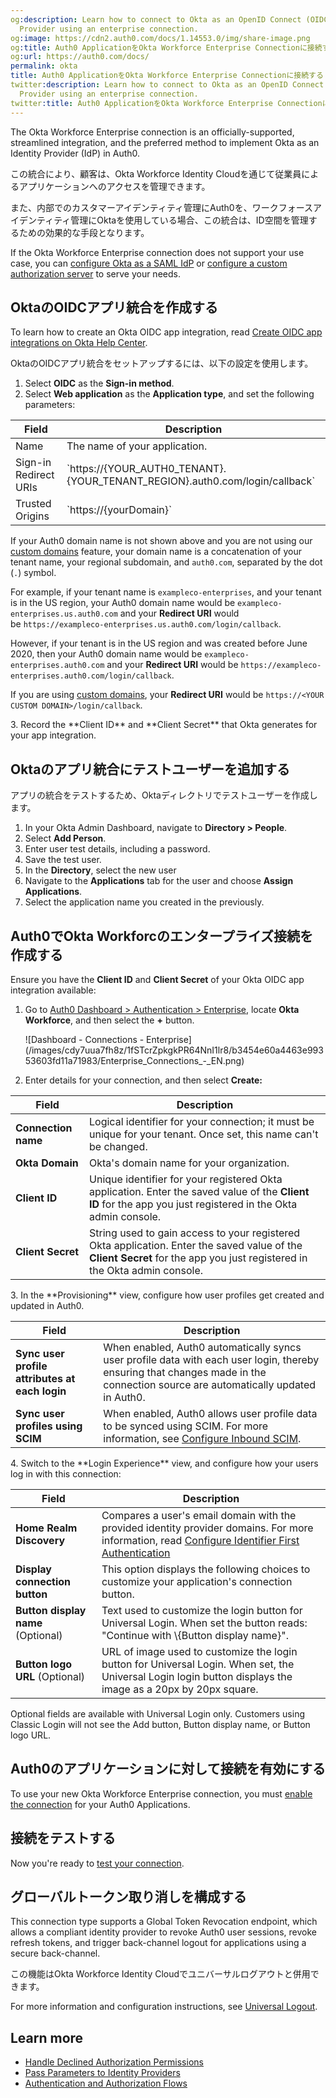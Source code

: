 ```yaml
---
og:description: Learn how to connect to Okta as an OpenID Connect (OIDC) Identity
  Provider using an enterprise connection.
og:image: https://cdn2.auth0.com/docs/1.14553.0/img/share-image.png
og:title: Auth0 ApplicationをOkta Workforce Enterprise Connectionに接続する
og:url: https://auth0.com/docs/
permalink: okta
title: Auth0 ApplicationをOkta Workforce Enterprise Connectionに接続する
twitter:description: Learn how to connect to Okta as an OpenID Connect (OIDC) Identity
  Provider using an enterprise connection.
twitter:title: Auth0 ApplicationをOkta Workforce Enterprise Connectionに接続する
---
```


The Okta Workforce Enterprise connection is an officially-supported, streamlined integration, and the preferred method to implement Okta as an <Tooltip tip="Identity Provider (IdP): Service that stores and manages digital identities." cta="View Glossary" href="/docs/glossary?term=Identity+Provider">Identity Provider</Tooltip> (IdP) in Auth0.

この統合により、顧客は、Okta Workforce Identity Cloudを通じて従業員によるアプリケーションへのアクセスを管理できます。

また、内部でのカスタマーアイデンティティ管理にAuth0を、ワークフォースアイデンティティ管理にOktaを使用している場合、この統合は、ID空間を管理するための効果的な手段となります。

If the Okta Workforce Enterprise connection does not support your use case, you can [configure Okta as a SAML IdP](/docs/authenticate/protocols/saml/saml-sso-integrations/configure-auth0-saml-service-provider/configure-okta-as-saml-identity-provider) or [configure a custom authorization server](https://developer.okta.com/docs/concepts/auth-servers/#custom-authorization-server) to serve your needs.

## OktaのOIDCアプリ統合を作成する

To learn how to create an Okta OIDC app integration, read [Create OIDC app integrations on Okta Help Center](https://help.okta.com/en-us/Content/Topics/Apps/Apps_App_Integration_Wizard_OIDC.htm).

OktaのOIDCアプリ統合をセットアップするには、以下の設定を使用します。

1. Select **OIDC** as the **Sign-in method**.
2. Select **Web application** as the **Application type**, and set the following parameters:

<table class="table"><thead>
<tr>
<th>Field</th>
<th>Description</th>
</tr>
</thead>
<tbody>
<tr>
<td>Name</td>
<td>The name of your application.</td>
</tr>
<tr>
<td>Sign-in Redirect URIs</td>
<td>`https://{YOUR_AUTH0_TENANT}.{YOUR_TENANT_REGION}.auth0.com/login/callback`</td>
</tr>
<tr>
<td>Trusted Origins</td>
<td>`https://{yourDomain}`</td>
</tr>
</tbody>
</table>

   <Card title="Find your Auth0 domain name for redirects">

   If your Auth0 domain name is not shown above and you are not using our [custom domains](/docs/customize/custom-domains) feature, your domain name is a concatenation of your tenant name, your regional subdomain, and `auth0.com`, separated by the dot (`.`) symbol.

   For example, if your tenant name is `exampleco-enterprises`, and your tenant is in the US region, your Auth0 domain name would be `exampleco-enterprises.us.auth0.com` and your **Redirect URI** would be `https://exampleco-enterprises.us.auth0.com/login/callback`.

   However, if your tenant is in the US region and was created before June 2020, then your Auth0 domain name would be `exampleco-enterprises.auth0.com` and your **Redirect URI** would be `https://exampleco-enterprises.auth0.com/login/callback`.

   If you are using [custom domains](/docs/customize/custom-domains), your **Redirect URI** would be `https://<YOUR CUSTOM DOMAIN>/login/callback`.

   </Card>
3. Record the **Client ID** and **Client Secret** that Okta generates for your app integration.

## Oktaのアプリ統合にテストユーザーを追加する

アプリの統合をテストするため、Oktaディレクトリでテストユーザーを作成します。

1. In your Okta Admin Dashboard, navigate to **Directory > People**.
2. Select **Add Person**.
3. Enter user test details, including a password.
4. Save the test user.
5. In the **Directory**, select the new user
6. Navigate to the **Applications** tab for the user and choose **Assign Applications**.
7. Select the application name you created in the previously.

## Auth0でOkta Workforcのエンタープライズ接続を作成する

Ensure you have the **<Tooltip tip="Client ID: Identification value given to your registered resource from Auth0." cta="View Glossary" href="/docs/glossary?term=Client+ID">Client ID</Tooltip>** and **<Tooltip tip="Client ID: Identification value given to your registered resource from Auth0." cta="View Glossary" href="/docs/glossary?term=Client+Secret">Client Secret</Tooltip>** of your Okta OIDC app integration available:

1. Go to [Auth0 Dashboard > Authentication > Enterprise](https://manage.auth0.com/#/connections/enterprise), locate **Okta Workforce**, and then select the **+** button.

   <Frame>![Dashboard - Connections - Enterprise](/images/cdy7uua7fh8z/1fSTcrZpkgkPR64NnI1lr8/b3454e60a4463e99353603fd11a71983/Enterprise_Connections_-_EN.png)</Frame>
2. Enter details for your connection, and then select **Create:**

<table class="table"><thead>
<tr>
<th>Field</th>
<th>Description</th>
</tr>
</thead>
<tbody>
<tr>
<td><strong>Connection name</strong></td>
<td>Logical identifier for your connection; it must be unique for your tenant. Once set, this name can't be changed.</td>
</tr>
<tr>
<td><strong>Okta Domain</strong></td>
<td>Okta's domain name for your organization.</td>
</tr>
<tr>
<td><strong>Client ID</strong></td>
<td>Unique identifier for your registered Okta application. Enter the saved value of the <strong>Client ID</strong> for the app you just registered in the Okta admin console.</td>
</tr>
<tr>
<td><strong>Client Secret</strong></td>
<td>String used to gain access to your registered Okta application. Enter the saved value of the <strong>Client Secret</strong> for the app you just registered in the Okta admin console.</td>
</tr>
</tbody>
</table>
3. In the **Provisioning** view, configure how user profiles get created and updated in Auth0.

<table class="table"><thead>
<tr>
<th>Field</th>
<th>Description</th>
</tr>
</thead>
<tbody>
<tr>
<td><strong>Sync user profile attributes at each login</strong></td>
<td>When enabled, Auth0 automatically syncs user profile data with each user login, thereby ensuring that changes made in the connection source are automatically updated in Auth0.</td>
</tr>
<tr>
<td><strong>Sync user profiles using SCIM</strong></td>
<td>When enabled, Auth0 allows user profile data to be synced using SCIM. For more information, see <a href="/docs/authenticate/protocols/scim/configure-inbound-scim">Configure Inbound SCIM</a>.</td>
</tr>
</tbody>
</table>
4. Switch to the **Login Experience** view, and configure how your users log in with this connection:

<table class="table"><thead>
<tr>
<th><strong>Field</strong></th>
<th><strong>Description</strong></th>
</tr>
</thead>
<tbody>
<tr>
<td><strong>Home Realm Discovery</strong></td>
<td>Compares a user's email domain with the provided identity provider domains. For more information, read <a href="/docs/authenticate/login/auth0-universal-login/identifier-first">Configure Identifier First Authentication</a></td>
</tr>
<tr>
<td><strong>Display connection button</strong></td>
<td>This option displays the following choices to customize your application's connection button.</td>
</tr>
<tr>
<td><strong>Button display name</strong> (Optional)</td>
<td>Text used to customize the login button for Universal Login. When set the button reads: "Continue with \{Button display name}".</td>
</tr>
<tr>
<td><strong>Button logo URL</strong> (Optional)</td>
<td>URL of image used to customize the login button for Universal Login. When set, the Universal Login login button displays the image as a 20px by 20px square.</td>
</tr>
</tbody>
</table>

   <Callout icon="file-lines" color="#0EA5E9" iconType="regular">

   Optional fields are available with Universal Login only. Customers using Classic Login will not see the Add button, Button display name, or Button logo URL.

   </Callout>

## Auth0のアプリケーションに対して接続を有効にする

To use your new Okta Workforce Enterprise connection, you must [enable the connection](/docs/authenticate/identity-providers/enterprise-identity-providers/enable-enterprise-connections) for your Auth0 Applications.

## 接続をテストする

Now you're ready to [test your connection](/docs/authenticate/identity-providers/enterprise-identity-providers/test-enterprise-connections).

## グローバルトークン取り消しを構成する

This connection type supports a Global Token Revocation endpoint, which allows a compliant identity provider to revoke Auth0 user sessions, revoke <Tooltip tip="Refresh Token: Token used to obtain a renewed Access Token without forcing users to log in again." cta="View Glossary" href="/docs/glossary?term=refresh+tokens">refresh tokens</Tooltip>, and trigger back-channel logout for applications using a secure back-channel.

この機能はOkta Workforce Identity Cloudでユニバーサルログアウトと併用できます。

For more information and configuration instructions, see [Universal Logout](/docs/authenticate/login/logout/universal-logout).

## Learn more

* [Handle Declined Authorization Permissions](/docs/authenticate/identity-providers/social-identity-providers/reprompt-permissions)
* [Pass Parameters to Identity Providers](/docs/authenticate/identity-providers/pass-parameters-to-idps)
* [Authentication and Authorization Flows](/docs/get-started/authentication-and-authorization-flow)